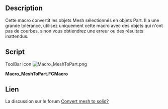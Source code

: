 <languages/>
{{Macro/fr
|Name=MeshToPart
|Icon=Macro_MeshToPart.png
|Description=Cette macro convertit certaines mailles en pièces. Il a une grande tolérance, donc utilisez le uniquement avec des objets qui n'ont aucunes courbes sinon vous obtiendrez un résultat inattendu.
|Author=Wmayer
|Version=1.0
|Date=2011-08-01
|FCVersion=All
|Download=[https://www.freecadweb.org/wiki/images/f/fa/Macro_MeshToPart.png ToolBar Icon]
}}

==Description==

Cette macro convertit les objets Mesh sélectionnés en objets Part. Il a une grande tolérance, utilisez uniquement cette macro avec des objets qui n'ont pas de courbes, sinon vous obtiendrez une erreur ou des résultats inattendus.

==Script==

ToolBar Icon [[Image:Macro_MeshToPart.png]]

'''Macro_MeshToPart.FCMacro'''

{{MacroCode|code=

import FreeCAD,FreeCADGui,Mesh,Part,MeshPart
 
for obj in FreeCADGui.Selection.getSelection():
    if "Mesh" in obj.PropertiesList:
        faces = []      
        mesh = obj.Mesh
        segments = mesh.getPlanarSegments(0.01) # use rather strict tolerance here
 
        for i in segments:
          if len(i) > 0:
             # a segment can have inner holes
             wires = MeshPart.wireFromSegment(mesh, i)
             # we assume that the exterior boundary is that one with the biggest bounding box
             if len(wires) > 0:
                ext = None
                max_length = 0
                for i in wires:     
                   if i.BoundBox.DiagonalLength > max_length:
                      max_length = i.BoundBox.DiagonalLength
                      ext = i
                wires.remove(ext)
                # all interior wires mark a hole and must reverse their orientation, otherwise Part.Face fails
                for i in wires:
                   i.reverse()
                # make sure that the exterior wires comes as first in the lsit
                wires.insert(0, ext)
                faces.append(Part.Face(wires))
 
        shell=Part.Compound(faces)
        solid = Part.Solid(Part.Shell(faces))
        name = obj.Name
        FreeCAD.ActiveDocument.removeObject(name)
        FreeCAD.ActiveDocument.addObject("Part::Feature",name).Shape = solid
}}
{{clear}}

==Lien==

La discussion sur le forum [http://forum.freecadweb.org/viewtopic.php?f=3&t=253&hilit=getPlanarSegments Convert mesh to solid?]